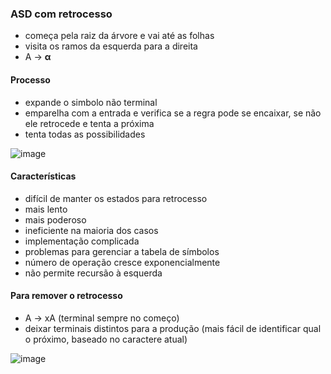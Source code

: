 






### ASD com retrocesso

-   começa pela raiz da árvore e vai até as folhas
-   visita os ramos da esquerda para a direita
-   A → **α**

#### Processo

-   expande o simbolo não terminal
-   emparelha com a entrada e verifica se a regra pode se encaixar, se
    não ele retrocede e tenta a próxima
-   tenta todas as possibilidades

![image](/image/image_349.png)

#### Características

-   difícil de manter os estados para retrocesso
-   mais lento
-   mais poderoso
-   ineficiente na maioria dos casos
-   implementação complicada
-   problemas para gerenciar a tabela de símbolos
-   número de operação cresce exponencialmente
-   não permite recursão à esquerda

#### Para remover o retrocesso

-   A → xA (terminal sempre no começo)
-   deixar terminais distintos para a produção (mais fácil de
    identificar qual o próximo, baseado no caractere atual)

![image](/image/image_350.png)


